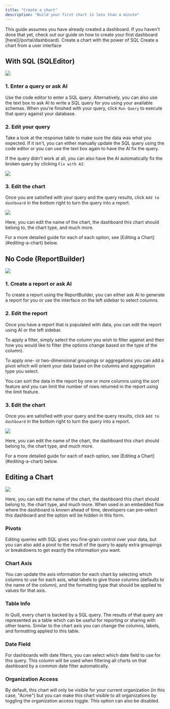 ```yaml
---
title: "Create a chart"
description: "Build your first chart in less than a minute"
---
```


<Note>
	This guide assumes you have already created a dashboard. If you haven't done
	that yet, check out our guide on how to create your first dashboard
	[here](/portal/dashboard).
</Note>

<CardGroup cols={2}>
	<Card
		title='With SQL (SQLEditor)'
		icon='code'
		href='/portal/chart#with-sql-sqleditor'>
		Create a chart with the power of SQL
	</Card>
	<Card
		title='No Code (ReportBuilder)'
		icon='hammer'
		href='/portal/chart#no-code-reportbuilder'>
		Create a chart from a user interface
	</Card>
</CardGroup>

## With SQL (SQLEditor)

<Frame>
	<img src='/images/sql_editor.png' />
</Frame>

### 1. Enter a query or ask AI

Use the code editor to enter a SQL query. Alternatively, you can also use the text box to ask AI to write a SQL query for you using your available schemas. When you're finished with your query, click `Run Query` to execute that query against your database.

### 2. Edit your query

Take a look at the response table to make sure the data was what you expected. If it isn't, you can either manually update the SQL query using the code editor or you can use the text box again to have the AI fix the query.

If the query didn't work at all, you can also have the AI automatically fix the broken query by clicking `Fix with AI`:

<Frame>
	<img src='/images/fix_query.png' />
</Frame>

### 3. Edit the chart

Once you are satisfied with your query and the query results, click `Add to dashboard` in the bottom right to turn the query into a report.

<Frame>
	<img src='/images/edit_chart.png' />
</Frame>

Here, you can edit the name of the chart, the dashboard this chart should belong to, the chart type, and much more.

<Tip>
	For a more detailed guide for each of each option, see [Editing a
	Chart](#editing-a-chart) below.
</Tip>

## No Code (ReportBuilder)

<Frame>
	<img src='/images/report_builder.png' />
</Frame>

### 1. Create a report or ask AI

To create a report using the ReportBuilder, you can either ask AI to generate a report for you or use the interface on the left sidebar to select columns.

### 2. Edit the report

Once you have a report that is populated with data, you can edit the report using AI or the left sidebar.

To apply a filter, simply select the column you wish to filter against and then how you would like to filter (the options change based on the type of the column).

To apply one- or two-dimensional groupings or aggregations you can add a pivot which will orient your data based on the columns and aggregation type you select.

You can sort the data in the report by one or more columns using the sort feature and you can limit the number of rows returned in the report using the limit feature.

### 3. Edit the chart

Once you are satisfied with your query and the query results, click `Add to dashboard` in the bottom right to turn the query into a report.

<Frame>
	<img src='/images/edit_chart_2.png' />
</Frame>

Here, you can edit the name of the chart, the dashboard this chart should belong to, the chart type, and much more.

<Tip>
	For a more detailed guide for each of each option, see [Editing a
	Chart](#editing-a-chart) below.
</Tip>

## Editing a Chart

<Frame>
	<img src='/images/edit_chart_3.png' />
</Frame>

Here, you can edit the name of the chart, the dashboard this chart should belong to, the chart type, and much more. When used in an embedded flow where the dashboard is known ahead of time, developers can pre-select this dashboard and the option will be hidden in this form.

### Pivots

Editing queries with SQL gives you fine-grain control over your data, but you can also add a pivot to the result of the query to apply extra groupings or breakdowns to get exactly the information you want.

### Chart Axis

You can update the axis information for each chart by selecting which columns to use for each axis, what labels to give those columns (defaults to the name of the column), and the formatting type that should be applied to values for that axis.

### Table Info

In Quill, every chart is backed by a SQL query. The results of that query are represented as a table which can be useful for reporting or sharing with other teams. Similar to the chart axis you can change the columns, labels, and formatting applied to this table.

### Date Field

For dashboards with date filters, you can select which date field to use for this query. This column will be used when filtering all charts on that dashboard by a common date filter automatically.

### Organization Access

By default, this chart will only be visible for your current organization (in this case, "Acme") but you can make this chart visible to all organizations by toggling the organization access toggle. This option can also be disabled.
